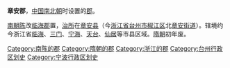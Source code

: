 '''章安郡'''，[[中国|中国]][[南北朝|南北朝]]时设置的[[郡|郡]]。

[[南朝陈|南朝陈]]改[[临海郡|临海郡]]置，[[治所|治所]]在[[章安县|章安县]]（今[[浙江省|浙江省]][[台州市|台州市]][[椒江区|椒江区]]北[[章安街道|章安街道]]）。辖境约今浙江省[[临海市|临海]]、[[三门县|三门]]、[[宁海县_(浙江省)|宁海]]、[[天台县|天台]]、[[仙居县|仙居]]等市县区域。[[隋朝|隋朝]]初年废。 

{{浙江行政区划小作品}}
{{DEFAULTSORT:Z}}
[[Category:南陈的郡|Category:南陈的郡]]
[[Category:隋朝的郡|Category:隋朝的郡]]
[[Category:浙江的郡|Category:浙江的郡]]
[[Category:台州行政区划史|Category:台州行政区划史]]
[[Category:宁波行政区划史|Category:宁波行政区划史]]